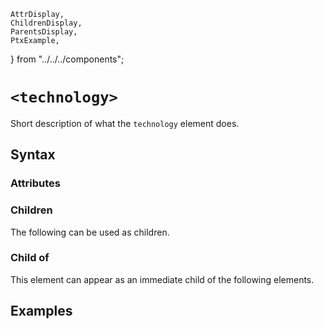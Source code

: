     AttrDisplay,
    ChildrenDisplay,
    ParentsDisplay,
    PtxExample,
} from "../../../components";

# `<technology>`

Short description of what the `technology` element does.

## Syntax

### Attributes

<AttrDisplay name="technology" />

### Children

The following can be used as children.

<ChildrenDisplay name="technology" />

### Child of

This element can appear as an immediate child of the following elements.

<ParentsDisplay name="technology" />

## Examples

    